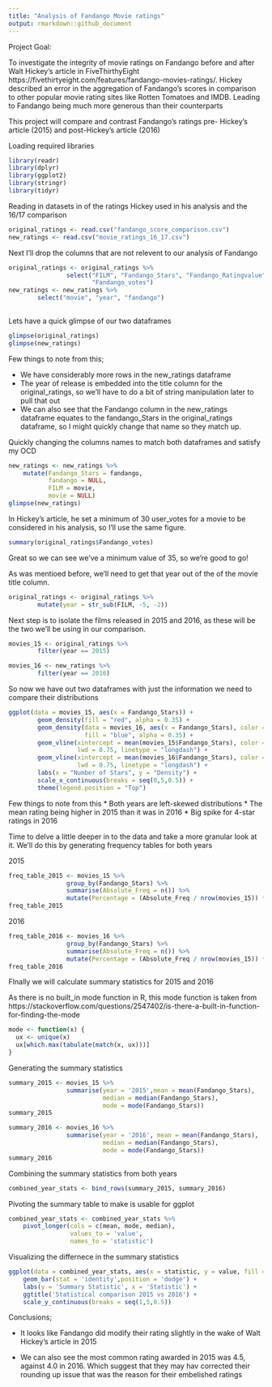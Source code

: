 ```yaml
---
title: "Analysis of Fandango Movie ratings"
output: rmarkdown::github_document
---
```

Project Goal:

To investigate the integrity of movie ratings on Fandango before and after Walt Hickey's article in FiveThirthyEight https://fivethirtyeight.com/features/fandango-movies-ratings/. Hickey described an error in the aggregation of Fandango's scores in comparison to other popular movie rating sites like Rotten Tomatoes and IMDB. Leading to Fandango being much more generous than their counterparts

This project will compare and contrast Fandango's ratings pre- Hickey's article (2015) and post-Hickey's article (2016)


Loading required libraries
```r
library(readr)
library(dplyr)
library(ggplot2)
library(stringr)
library(tidyr)
```

Reading in datasets in of the ratings Hickey used in his analysis and the 16/17 comparison
```r
original_ratings <- read.csv("fandango_score_comparison.csv")
new_ratings <- read.csv("movie_ratings_16_17.csv")
```

Next I'll drop the columns that are not relevent to our analysis of Fandango
```r
original_ratings <- original_ratings %>%
                select("FILM", "Fandango_Stars", "Fandango_Ratingvalue",
                       "Fandango_votes")
new_ratings <- new_ratings %>%
        select("movie", "year", "fandango")
                
```

Lets have a quick glimpse of our two dataframes
```r
glimpse(original_ratings)
glimpse(new_ratings)
```

Few things to note from this;

* We have considerably more rows in the new_ratings dataframe 
* The year of release is embedded into the title column for the original_ratings, so we'll have to   do a bit of string manipulation later to pull that out 
* We can also see that the Fandango column in the new_ratings dataframe equates to the      fandango_Stars in the original_ratings dataframe, so I might quickly change that name so they match up.


Quickly changing the columns names to match both dataframes and satisfy my OCD
```r
new_ratings <- new_ratings %>%
    mutate(Fandango_Stars = fandango,
           fandango = NULL,
           FILM = movie,
           movie = NULL)
glimpse(new_ratings)
```



In Hickey's article, he set a minimum of 30 user_votes for a movie to be considered in his analysis, so I'll use the same figure.
```r
summary(original_ratings$Fandango_votes)
```
Great so we can see we've a minimum value of 35, so we're good to go!

As was mentioed before, we'll need to get that year out of the of the movie title column.
```r
original_ratings <- original_ratings %>%
        mutate(year = str_sub(FILM, -5, -2))
```


Next step is to isolate the films released in 2015 and 2016, as these will be the two we'll be using in our comparison.
```r
movies_15 <- original_ratings %>%
        filter(year == 2015)

movies_16 <- new_ratings %>%
        filter(year == 2016)
```


So now we have out two dataframes with just the information we need to compare their distributions

```r
ggplot(data = movies_15, aes(x = Fandango_Stars)) +
        geom_density(fill = "red", alpha = 0.35) +
        geom_density(data = movies_16, aes(x = Fandango_Stars), color = "blue", 
                     fill = "blue", alpha = 0.35) +
        geom_vline(xintercept = mean(movies_15$Fandango_Stars), color = "blue",
                   lwd = 0.75, linetype = "longdash") +
        geom_vline(xintercept = mean(movies_16$Fandango_Stars), color = "red",
                   lwd = 0.75, linetype = "longdash") +
        labs(x = "Number of Stars", y = "Density") +
        scale_x_continuous(breaks = seq(0,5,0.5)) +
        theme(legend.position = "Top")

```
Few things to note from this
* Both years are left-skewed distributions 
* The mean rating being higher in 2015 than it was in 2016
* Big spike for 4-star ratings in 2016



Time to delve a little deeper in to the data and take a more granular look at it. We'll do this by generating frequency tables for both years

2015
```r

freq_table_2015 <- movies_15 %>%
                group_by(Fandango_Stars) %>%
                summarise(Absolute_Freq = n()) %>%
                mutate(Percentage = (Absolute_Freq / nrow(movies_15)) * 100)
freq_table_2015
```
2016
```r
freq_table_2016 <- movies_16 %>%
                group_by(Fandango_Stars) %>%
                summarise(Absolute_Freq = n()) %>%
                mutate(Percentage = (Absolute_Freq / nrow(movies_15)) * 100)
freq_table_2016
```





FInally we will calculate summary statistics for 2015 and 2016

As there is no built_in mode function in R, this mode function is taken from https://stackoverflow.com/questions/2547402/is-there-a-built-in-function-for-finding-the-mode

```r
mode <- function(x) {
  ux <- unique(x)
  ux[which.max(tabulate(match(x, ux)))]
}
```

Generating the summary statistics
```r
summary_2015 <- movies_15 %>%
                summarise(year = '2015',mean = mean(Fandango_Stars),
                          median = median(Fandango_Stars),
                          mode = mode(Fandango_Stars))
summary_2015
```


```r
summary_2016 <- movies_16 %>%
                summarise(year = '2016', mean = mean(Fandango_Stars),
                          median = median(Fandango_Stars),
                          mode = mode(Fandango_Stars))
summary_2016
```

Combining the summary statistics from both years  
```r
combined_year_stats <- bind_rows(summary_2015, summary_2016)
```

Pivoting the summary table to make is usable for ggplot
```r
combined_year_stats <- combined_year_stats %>%
    pivot_longer(cols = c(mean, mode, median),
                 values_to = 'value',
                 names_to = 'statistic')
```

Visualizing the differnece in the summary statistics

```r
ggplot(data = combined_year_stats, aes(x = statistic, y = value, fill = year)) +
    geom_bar(stat = 'identity',position = 'dodge') +
    labs(y = 'Summary Statistic', x = 'Statistic') +
    ggtitle('Statistical comparison 2015 vs 2016') +
    scale_y_continuous(breaks = seq(1,5,0.5))
```

Conclusions;

* It looks like Fandango did modify their rating slightly in the wake of Walt Hickey's article in 2015

* We can also see the most common rating awarded in 2015 was 4.5, against 4.0 in 2016. Which suggest that they may hav corrected their rounding up issue that was the reason for their embelished ratings












